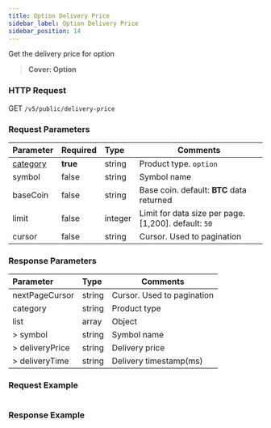 ```yaml
---
title: Option Delivery Price
sidebar_label: Option Delivery Price
sidebar_position: 14
---
```


Get the delivery price for option
> **Cover: Option**

### HTTP Request
GET `/v5/public/delivery-price`

### Request Parameters
| Parameter | Required | Type | Comments|
|:----- |:-------|:-----|------ |
|[category](../enum#category) |**true** |string |Product type. `option`|
|symbol |false |string |Symbol name|
|baseCoin |false |string |Base coin. default: **BTC** data returned|
|limit |false |integer |Limit for data size per page. [1,200]. default: `50`|
|cursor |false |string |Cursor. Used to pagination|

### Response Parameters
| Parameter | Type | Comments|
|:----- |:-----|----- |
|nextPageCursor |string |Cursor. Used to pagination |
|category |string |Product type |
|list |array |Object |
|> symbol |string |Symbol name |
|> deliveryPrice |string |Delivery price |
|> deliveryTime |string |Delivery timestamp(ms) |

### Request Example

<Tabs>
<TabItem value="console" label="Console">

```http
```

</TabItem>
</Tabs>

### Response Example

<Tabs>
<TabItem value="option" label="option">

```js

```
</TabItem>
</Tabs>

